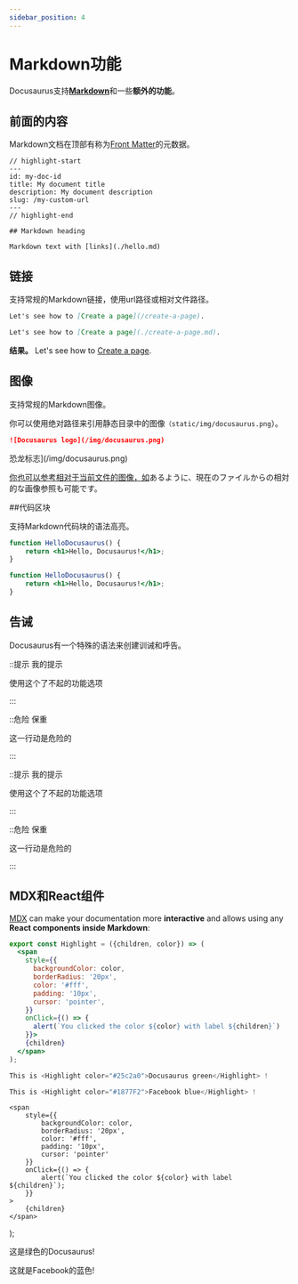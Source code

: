 ```yaml
---
sidebar_position: 4
---
```


# Markdown功能

Docusaurus支持<strong><a href="https://daringfireball.net/projects/markdown/syntax">Markdown</a></strong>和一些<strong>额外的功能</strong>。

## 前面的内容

Markdown文档在顶部有称为<a href="https://jekyllrb.com/docs/front-matter/">Front Matter</a>的元数据。

```text title="my-doc.md"
// highlight-start
---
id: my-doc-id
title: My document title
description: My document description
slug: /my-custom-url
---
// highlight-end

## Markdown heading

Markdown text with [links](./hello.md)
```

## 链接

支持常规的Markdown链接，使用url路径或相对文件路径。

```md
Let's see how to [Create a page](/create-a-page).
```

```md
Let's see how to [Create a page](./create-a-page.md).
```

<strong>结果。</strong> Let's see how to <a href="./create-a-page.md">Create a page</a>.

## 图像

支持常规的Markdown图像。

你可以使用绝对路径来引用静态目录中的图像<code>（static/img/docusaurus.png</code>）。

```md
![Docusaurus logo](/img/docusaurus.png)
```

恐龙标志]\(/img/docusaurus.png)

<a href="../tutorial-extras/manage-docs-versions.md">你也可以参考相对于当前文件的图像，如</a>あるように、現在のファイルからの相対的な画像参照も可能です。

\##代码区块

支持Markdown代码块的语法高亮。

```jsx title="src/components/HelloDocusaurus.js"
function HelloDocusaurus() {
	return <h1>Hello, Docusaurus!</h1>;
}
```

```jsx title="src/components/HelloDocusaurus.js"
function HelloDocusaurus() {
	return <h1>Hello, Docusaurus!</h1>;
}
```

## 告诫

Docusaurus有一个特殊的语法来创建训诫和呼告。

::提示 我的提示

使用这个了不起的功能选项

:::

::危险 保重

这一行动是危险的

:::

::提示 我的提示

使用这个了不起的功能选项

:::

::危险 保重

这一行动是危险的

:::

## MDX和React组件

<a href="https://mdxjs.com/">MDX</a> can make your documentation more <strong>interactive</strong> and allows using any <strong>React components inside Markdown</strong>:

```jsx
export const Highlight = ({children, color}) => (
  <span
    style={{
      backgroundColor: color,
      borderRadius: '20px',
      color: '#fff',
      padding: '10px',
      cursor: 'pointer',
    }}
    onClick={() => {
      alert(`You clicked the color ${color} with label ${children}`)
    }}>
    {children}
  </span>
);

This is <Highlight color="#25c2a0">Docusaurus green</Highlight> !

This is <Highlight color="#1877F2">Facebook blue</Highlight> !
```

	<span
		style={{
			backgroundColor: color,
			borderRadius: '20px',
			color: '#fff',
			padding: '10px',
			cursor: 'pointer'
		}}
		onClick={() => {
			alert(`You clicked the color ${color} with label ${children}`);
		}}
	>
		{children}
	</span>
);

这是<Highlight color="#25c2a0">绿色的Docusaurus</Highlight>!

这就是<Highlight color="#1877F2">Facebook的蓝色</Highlight>!
